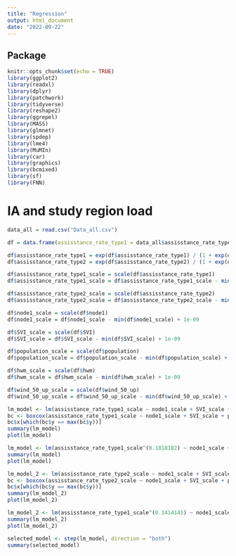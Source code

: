 ```yaml
---
title: "Regression"
output: html_document
date: "2022-09-22"
---
```


## Package

```r
knitr::opts_chunk$set(echo = TRUE)
library(ggplot2)
library(readxl)
library(dplyr)
library(patchwork)
library(tidyverse)
library(reshape2)
library(ggrepel)
library(MASS)
library(glmnet)
library(spdep)
library(lme4)
library(MuMIn)
library(car)
library(graphics)
library(bcmixed)
library(sf)
library(FNN)
```

# IA and study region load

```r
data_all = read.csv("Data_all.csv")

df = data.frame(assisstance_rate_type1 = data_all$assisstance_rate_type1, assisstance_rate_type2 = data_all$assisstance_rate_type2, population = data_all$population, wind_50_up = data_all$wind_50_up, hwm = data_all$hwm, SVI = data_all$SVI, node1 = data_all$node1, event_name = data_all$event_name, SS_scale = data_all$SS_scale,SS_scale2 = data_all$SS_scale2, longtitude = data_all$longitude, latitude = data_all$latitude)

```


```r
df$assisstance_rate_type1 = exp(df$assisstance_rate_type1) / (1 + exp(df$assisstance_rate_type1))
df$assisstance_rate_type2 = exp(df$assisstance_rate_type2) / (1 + exp(df$assisstance_rate_type2))

df$assisstance_rate_type1_scale = scale(df$assisstance_rate_type1) 
df$assisstance_rate_type1_scale = df$assisstance_rate_type1_scale - min(df$assisstance_rate_type1_scale) + 1e-09

df$assisstance_rate_type2_scale = scale(df$assisstance_rate_type2) 
df$assisstance_rate_type2_scale = df$assisstance_rate_type2_scale - min(df$assisstance_rate_type2_scale) + 1e-09

df$node1_scale = scale(df$node1) 
df$node1_scale = df$node1_scale - min(df$node1_scale) + 1e-09

df$SVI_scale = scale(df$SVI) 
df$SVI_scale = df$SVI_scale - min(df$SVI_scale) + 1e-09

df$population_scale = scale(df$population) 
df$population_scale = df$population_scale - min(df$population_scale) + 1e-09

df$hwm_scale = scale(df$hwm) 
df$hwm_scale = df$hwm_scale - min(df$hwm_scale) + 1e-09

df$wind_50_up_scale = scale(df$wind_50_up) 
df$wind_50_up_scale = df$wind_50_up_scale - min(df$wind_50_up_scale) + 1e-09

lm_model <- lm(assisstance_rate_type1_scale ~ node1_scale + SVI_scale + population_scale + hwm_scale + wind_50_up_scale, data = df)
bc <- boxcox(assisstance_rate_type1_scale ~ node1_scale + SVI_scale + population_scale + hwm_scale + wind_50_up_scale, data = df)
bc$x[which(bc$y == max(bc$y))]
summary(lm_model)
plot(lm_model)

lm_model <- lm(assisstance_rate_type1_scale^(0.1818182) ~ node1_scale + SVI_scale + population_scale + hwm_scale + wind_50_up_scale, data = df)
summary(lm_model)
plot(lm_model)

lm_model_2 <- lm(assisstance_rate_type2_scale ~ node1_scale + SVI_scale + population_scale + hwm_scale + wind_50_up_scale, data = df)
bc <- boxcox(assisstance_rate_type2_scale ~ node1_scale + SVI_scale + population_scale + hwm_scale + wind_50_up_scale, data = df)
bc$x[which(bc$y == max(bc$y))]
summary(lm_model_2)
plot(lm_model_2)

lm_model_2 <- lm(assisstance_rate_type1_scale^(0.1414141) ~ node1_scale + SVI_scale + population_scale + hwm_scale + wind_50_up_scale, data = df)
summary(lm_model_2)
plot(lm_model_2)
```

```r
selected_model <- step(lm_model, direction = "both")
summary(selected_model)
```









